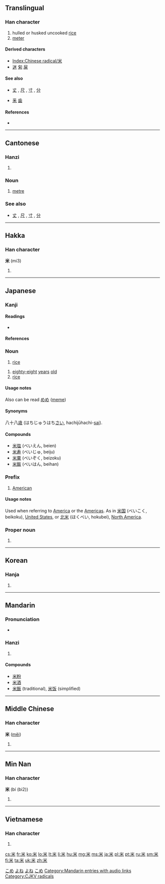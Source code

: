{{also|釆}}
==Translingual==
{{stroke order|type=animate}}

===Han character===
{{Han char|rn=119|rad=米|as=00|sn=6|four=9090<sub>4</sub>|canj=火木 (FD)}}

# hulled or husked uncooked [[rice]]
# [[meter]]

====Derived characters====
* [[Index:Chinese radical/米]]
* [[迷]] [[匊]] [[屎]]

====See also====
* {{sense|unit of length}} [[丈]] , [[尺]] , [[寸]] , [[分]]
* [[釆]] [[歯]]

====References====
* {{Han ref|kx=0906.310|dkj=26832|dj=1331.280|hdz=53141.010|uh=7C73|ud=31859|bh=A6CC|bd=42700}}

----

==Cantonese==

===Hanzi===
{{yue-hanzi|jyut=|y=mai5}}

# {{defn|lang=yue|sort=米00}}

===Noun===
{{yue-noun|ts|tas=米}}

# [[metre]]

===See also===
* {{sense|unit of length}} [[丈]] , [[尺]] , [[寸]] , [[分]]

----

==Hakka==

===Han character===
'''米''' (mi3)

# {{defn|Hakka}}

----

==Japanese==

===Kanji===
{{ja-kanji|grade=2|rs=米00}}

====Readings====
* {{ja-readings|on=[[べい]] (bei), [[まい]] (mai), [[め]] (me)|kun=[[こめ]] (kome), [[よね]] (yone), [[メートル]] (mētoru)}}

====References====
{{ja-kref
|jis= 4A46
|ku= 4238
|shift= 95C4
|euc= CAC6
|freq= 61
|nelson= 3461
|newnelson= 4380
|halpern= 3529
|kld= 2198
|heisig= 919
|tuttle= 6b0.1
}}

===Noun===
{{ja-noun|k|hira=こめ|rom=kome|hidx=こめ}}

# [[rice]]

{{ja-noun|k|hira=よね|rom=yone|hidx=よね}}

# [[eighty-eight]] [[years]] [[old]] {{colloquial|lang=ja|skey=よね}}
# [[rice]] {{archaic|lang=ja|skey=よね}}

====Usage notes====
Also can be read [[めめ]] ([[meme]])

====Synonyms====
八十八[[歳]] (はちじゅうはち[[さい]], hachijūhachi-[[sai]]).

====Compounds====
* [[米塩]] (べいえん, beien)
* [[米寿]] (べいじゅ, beiju)
* [[米粟]] (べいぞく, beizoku)
* [[米飯]] (べいはん, beihan)

===Prefix===
{{ja-pos|k|prefix|hira=べい|rom=bei-|hidx=へい'}}

# [[American]]

====Usage notes====
Used when referring to [[America]] or the [[Americas]]. As in [[米国]] (べいこく, beikoku), [[United States]], or [[北米]] (ほくべい, hokubei), [[North America]].

===Proper noun===
{{ja-pos|k|proper|hira=よね|rom=Yone}}

# {{surname|lang=ja}}

[[Category:1000 Japanese basic words|こめ]]
[[Category:Japanese numbers|よね]]
[[Category:Japanese surnames|よね]]
[[Category:ja:Grains|こめ]]

----

==Korean==

===Hanja===
{{ko-hanja|hangeul=미|eumhun=|rv=mi|mr=mi|y=mi}}

# {{defn|lang=ko|sort=米00}}

----

==Mandarin==

===Pronunciation===
* {{audio|zh-mǐ.ogg|audio}}

===Hanzi===
{{cmn-hanzi|pin=[[mǐ]] ([[mi3]]), [[zá]] ([[za2]])|wg=mi<sup>3</sup>, tsa<sup>2</sup>}}

# {{defn|lang=cmn|sort=米00}}

====Compounds====
* [[米粉]]
* [[米酒]]
* [[米飯]] (traditional), [[米饭]] (simplified)

[[Category:Mandarin entries with audio links]]

----

==Middle Chinese==

===Han character===
'''米''' ([[měi]])

# {{defn|lang=zhx-mid|sort=米00}}

----

==Min Nan==

===Han character===
'''米''' (bí (bi2))

# {{defn|Min Nan}}

----

==Vietnamese==

===Han character===
{{vi-hantu|[[mễ]], [[mè]]|rs=米00}}

# {{defn|lang=vi|sort=米00}}

[[Category:CJKV radicals]]

[[cs:米]]
[[fr:米]]
[[ko:米]]
[[lo:米]]
[[lt:米]]
[[li:米]]
[[hu:米]]
[[mg:米]]
[[ms:米]]
[[ja:米]]
[[pl:米]]
[[pt:米]]
[[ru:米]]
[[sm:米]]
[[fi:米]]
[[ta:米]]
[[uk:米]]
[[zh:米]]